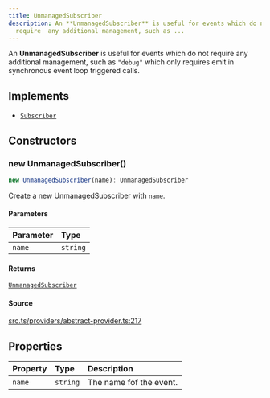 ```yaml
---
title: UnmanagedSubscriber
description: An **UnmanagedSubscriber** is useful for events which do not
  require  any additional management, such as ...
---
```


An **UnmanagedSubscriber** is useful for events which do not require
 any additional management, such as `"debug"` which only requires
 emit in synchronous event loop triggered calls.

## Implements

- [`Subscriber`](/content/interfaces/Subscriber.mdx)

## Constructors

### new UnmanagedSubscriber()

```ts
new UnmanagedSubscriber(name): UnmanagedSubscriber
```

Create a new UnmanagedSubscriber with `name`.

#### Parameters

| Parameter | Type |
| :------ | :------ |
| `name` | `string` |

#### Returns

[`UnmanagedSubscriber`](/content/classes/UnmanagedSubscriber.mdx)

#### Source

[src.ts/providers/abstract-provider.ts:217](https://github.com/dominant-strategies/quais-6.js/blob/3f482dd134064d41657ff7dc9ba8162f741c9c83/src.ts/providers/abstract-provider.ts#L217)

## Properties

| Property | Type | Description |
| :------ | :------ | :------ |
| `name` | `string` | The name fof the event. |
